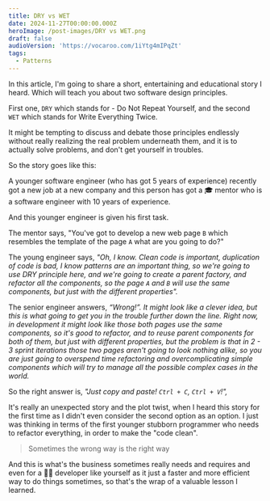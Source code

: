 ```yaml
---
title: DRY vs WET
date: 2024-11-27T00:00:00.000Z
heroImage: /post-images/DRY vs WET.png
draft: false
audioVersion: 'https://vocaroo.com/1iYtg4mIPqZt'
tags:
  - Patterns
---
```


In this article, I'm going to share a short, entertaining and educational story I heard. Which will teach you about two software design principles.

First one, `DRY` which stands for - Do Not Repeat Yourself, and the second `WET` which stands for Write Everything Twice.

It might be tempting to discuss and debate those principles endlessly without really realizing the real problem underneath them, and it is to actually solve problems, and don't get yourself in troubles.

So the story goes like this:

A younger software engineer (who has got 5 years of experience) recently got a new job at a new company and this person has got a 🎓 mentor who is a software engineer with 10 years of experience.

And this younger engineer is given his first task.

The mentor says, "You've got to develop a new web page `B` which resembles the template of the page `A` what are you going to do?"

The young engineer says, *"Oh, I know. Clean code is important, duplication of code is bad, I know patterns are an important thing, so we're going to use DRY principle here, and we're going to create a parent factory, and refactor all the components, so the page `A` and `B` will use the same components, but just with the different properties".*

The senior engineer answers, *“Wrong!”. It might look like a clever idea, but this is what going to get you in the trouble further down the line. Right now, in development it might look like those both pages use the same components, so it's good to refactor, and to reuse parent components for both of them, but just with different properties, but the problem is that in 2 - 3 sprint iterations those two pages aren't going to look nothing alike, so you are just going to overspend time refactoring and overcomplicating simple components which will try to manage all the possible complex cases in the world.*

So the right answer is, *"Just copy and paste! `Ctrl + C`, `Ctrl + V`!",*

It's really an unexpected story and the plot twist, when I heard this story for the first time as I didn't even consider the second option as an option. I just was thinking in terms of the first younger stubborn programmer who needs to refactor everything, in order to make the "code clean".

> Sometimes the wrong way is the right way

And this is what's the business sometimes really needs and requires and even for a 🧑‍💻 developer like yourself as it just a faster and more efficient way to do things sometimes, so that's the wrap of a valuable lesson I learned.
